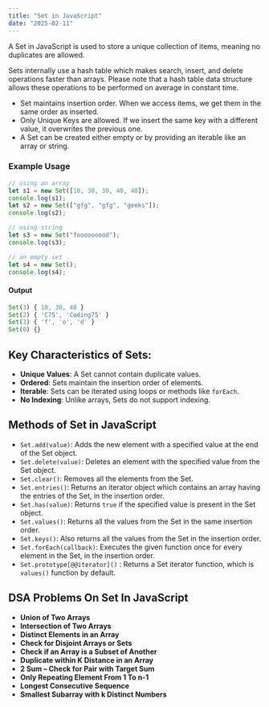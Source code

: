 ```yaml
---
title: "Set in JavaScript"
date: "2025-02-11"
---
```



A Set in JavaScript is used to store a unique collection of items, meaning no duplicates are allowed.

Sets internally use a hash table which makes search, insert, and delete operations faster than arrays. Please note that a hash table data structure allows these operations to be performed on average in constant time.

- Set maintains insertion order. When we access items, we get them in the same order as inserted.
- Only Unique Keys are allowed. If we insert the same key with a different value, it overwrites the previous one.
- A Set can be created either empty or by providing an iterable like an array or string.

### Example Usage

```javascript
// using an array
let s1 = new Set([10, 30, 30, 40, 40]);
console.log(s1);
let s2 = new Set(["gfg", "gfg", "geeks"]);
console.log(s2);

// using string
let s3 = new Set("fooooooood");
console.log(s3);

// an empty set
let s4 = new Set();
console.log(s4);
```

#### Output
```javascript
Set(3) { 10, 30, 40 }
Set(2) { 'C75', 'Coding75' }
Set(3) { 'f', 'o', 'd' }
Set(0) {}
```

## Key Characteristics of Sets:

- **Unique Values**: A Set cannot contain duplicate values.
- **Ordered**: Sets maintain the insertion order of elements.
- **Iterable**: Sets can be iterated using loops or methods like `forEach`.
- **No Indexing**: Unlike arrays, Sets do not support indexing.

## Methods of Set in JavaScript

- `Set.add(value)`: Adds the new element with a specified value at the end of the Set object.
- `Set.delete(value)`: Deletes an element with the specified value from the Set object. 
- `Set.clear()`: Removes all the elements from the Set. 
- `Set.entries()`: Returns an iterator object which contains an array having the entries of the Set, in the insertion order. 
- `Set.has(value)`: Returns `true` if the specified value is present in the Set object. 
- `Set.values()`: Returns all the values from the Set in the same insertion order.
- `Set.keys()`: Also returns all the values from the Set in the insertion order. 
- `Set.forEach(callback)`: Executes the given function once for every element in the Set, in the insertion order.
- `Set.prototype[@@iterator]()` : Returns a Set iterator function, which is `values()` function by default.

## DSA Problems On Set In JavaScript

- **Union of Two Arrays**
- **Intersection of Two Arrays**
- **Distinct Elements in an Array**
- **Check for Disjoint Arrays or Sets**
- **Check if an Array is a Subset of Another**
- **Duplicate within K Distance in an Array**
- **2 Sum – Check for Pair with Target Sum**
- **Only Repeating Element From 1 To n-1**
- **Longest Consecutive Sequence**
- **Smallest Subarray with k Distinct Numbers**
